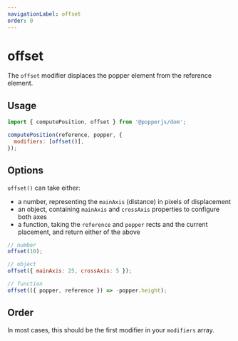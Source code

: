 ```yaml
---
navigationLabel: offset
order: 0
---
```



# offset

The `offset` modifier displaces the popper element from the reference element.

<Offset />

## Usage

```js
import { computePosition, offset } from '@popperjs/dom';

computePosition(reference, popper, {
  modifiers: [offset()],
});
```

## Options

`offset()` can take either:

- a number, representing the `mainAxis` (distance) in pixels of displacement
- an object, containing `mainAxis` and `crossAxis` properties to configure both
  axes
- a function, taking the `reference` and `popper` rects and the current
  placement, and return either of the above

```js
// number
offset(10);

// object
offset({ mainAxis: 25, crossAxis: 5 });

// function
offset(({ popper, reference }) => -popper.height);
```

## Order

In most cases, this should be the first modifier in your `modifiers` array.
